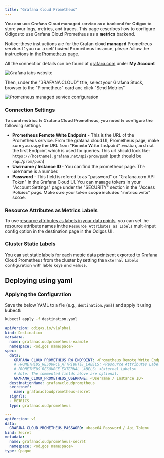 ```yaml
---
title: "Grafana Cloud Prometheus"
---
```


You can use Grafana Cloud managed service as a backend for Odigos to store your logs, metrics, and traces. 
This page describes how to configure Odigos to use Grafana Cloud Prometheus as a **metrics** backend.

Notice: these instructions are for the Grafan cloud **managed** Prometheus service. 
If you run a self hosted Prometheus instance, please follow the instructions in the [Prometheus](/backends/prometheus) page.

All the connection details can be found at [grafana.com](https://grafana.com) under **My Account**

<Frame>
    <img src="/backends/images/grafanacloud1.png" alt="Grafana labs website" />
</Frame>

Then, under the "GRAFANA CLOUD" title, select your Grafana Stuck, browser to the "Prometheus" card and click "Send Metrics"

<Frame>
    <img src="/backends/images/grafanacloud3.png" alt="Prometheus managed service configuration" />
</Frame>

### Connection Settings

To send metrics to Grafana Cloud Prometheus, you need to configure the following settings:

- **Prometheus Remote Write Endpoint** - This is the URL of the Prometheus service. 
From the grafana cloud UI, Prometheus page, make sure you copy the URL from "Remote Write Endpoint" section,
and not the first Endpoint which is used for queries.
This url should look like: `https://{hostname}.grafana.net/api/prom/push` (path should be `/api/prom/push`)
- **Username / Instance ID** - You can find the prometheus page.
The username is a number.
- **Password** - This field is refered to as "password" or "Grafana.com API Token" in the Grafana Cloud UI. 
You can manage tokens in your "Account Settings" page under the "SECURITY" section in the "Access Policies" page.
Make sure your token scope includes "metrics:write" scope.

### Resource Attributes as Metrics Labels

To use [resource attributes as labels in your data points](https://github.com/open-telemetry/opentelemetry-collector-contrib/tree/main/exporter/prometheusremotewriteexporter#setting-resource-attributes-as-metric-labels),
you can set the resource attribute names in the `Resource Attributes as Labels` multi-input config option in the destination page in the Odigos UI. 

### Cluster Static Labels

You can set static labels for each metric data pointsent exported to Grafana Cloud Prometheus from the cluster by setting the `External Labels` configuration with lable keys and values.


## Deploying using yaml

### Applying the Configuration
Save the below YAML to a file (e.g., `destination.yaml`) and apply it using kubectl:

```bash
kubectl apply -f destination.yaml
```


```yaml
apiVersion: odigos.io/v1alpha1
kind: Destination
metadata:
  name: grafanacloudprometheus-example
  namespace: <odigos namespace>
spec:
  data:
    GRAFANA_CLOUD_PROMETHEUS_RW_ENDPOINT: <Prometheus Remote Write Endpoint>
    # PROMETHEUS_RESOURCE_ATTRIBUTES_LABELS: <Resource Attributes Labels>
    # PROMETHEUS_RESOURCE_EXTERNAL_LABELS: <External Labels>
    # Note: The commented fields above are optional.
    GRAFANA_CLOUD_PROMETHEUS_USERNAME: <Username / Instance ID>
  destinationName: grafanacloudprometheus
  secretRef:
    name: grafanacloudprometheus-secret
  signals:
  - METRICS
  type: grafanacloudprometheus

---
apiVersion: v1
data:
  GRAFANA_CLOUD_PROMETHEUS_PASSWORD: <base64 Password / Api Token>
kind: Secret
metadata:
  name: grafanacloudprometheus-secret
  namespace: <odigos namespace>
type: Opaque
```
